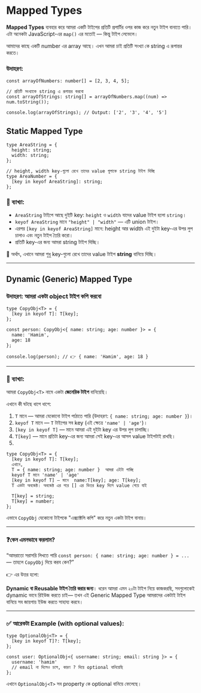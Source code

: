 # Mapped Types

**Mapped Types** ব্যবহার করে আমরা একটি টাইপের প্রতিটি প্রপার্টির ওপর কাজ করে নতুন টাইপ বানাতে পারি। এটা অনেকটা JavaScript-এর `map()` এর মতোই — কিন্তু টাইপ লেভেলে।

আমাদের কাছে একটি number এর array আছে। এখন আমরা চাই প্রতিটি সংখ্যা কে string এ রূপান্তর করতে।

### উদাহরণ:

```tsx
const arrayOfNumbers: number[] = [2, 3, 4, 5];

// প্রতিটি সংখ্যাকে string এ রূপান্তর করবো
const arrayOfStrings: string[] = arrayOfNumbers.map((num) => num.toString());

console.log(arrayOfStrings); // Output: ['2', '3', '4', '5']
```

## Static Mapped Type

```tsx
type AreaString = {
  height: string;
  width: string;
};

// height, width key-গুলো রেখে তাদের value গুলাকে string টাইপ দিচ্ছি
type AreaNumber = {
  [key in keyof AreaString]: string;
};
```

### 🧠 ব্যাখ্যা:

- `AreaString` টাইপে আছে দুইটি key: `height` ও `width` যাদের value টাইপ হলো `string`।
- `keyof AreaString` মানে `"height" | "width"` — এটি union টাইপ।
- এরপর `[key in keyof AreaString]` মানে: height আর width এই দুইটা key-এর উপর লুপ চালাও এবং নতুন টাইপ তৈরি করো।
- প্রতিটি key-এর জন্য আমরা string টাইপ দিচ্ছি।

🔹 অর্থাৎ, এখানে আমরা শুধু key-গুলো রেখে তাদের value টাইপ **string** বানিয়ে দিচ্ছি।

---

## Dynamic (Generic) Mapped Type

### উদাহরণ: আমরা একটা object টাইপ কপি করবো

```tsx
type CopyObj<T> = {
  [key in keyof T]: T[key];
};

const person: CopyObj<{ name: string; age: number }> = {
  name: 'Hamim',
  age: 18
};

console.log(person); // 👉 { name: 'Hamim', age: 18 }
```

---

### 🧠 ব্যাখ্যা:

আমরা `CopyObj<T>` নামে একটা **জেনেরিক টাইপ** বানিয়েছি।

এখানে কী ঘটছে ধাপে ধাপে:

1. `T` মানে — আমরা যেকোনো টাইপ পাঠাতে পারি (উদাহরণ: `{ name: string; age: number }`)।
2. `keyof T` মানে — `T` টাইপের সব key (এই ক্ষেত্রে `'name' | 'age'`)।
3. `[key in keyof T]` — মানে আমরা এই দুইটা key এর উপর লুপ চালাচ্ছি।
4. `T[key]` — মানে প্রতিটা key-এর জন্য আমরা সেই key-এর আসল value টাইপটাই রাখছি।
5. 

```
type CopyObj<T> = {
  [key in keyof T]: T[key];
  এখানে,
  T = { name: string; age: number }  আমরা এইটা পাচ্ছি
  keyof T মানে 'name' | 'age'
  [key in keyof T] — মানে  name:T[key]; age: T[key];
  T একটা অবজেক্ট। অবজেক্ট এর পরে [] এর ভিতর key দিলে value পেয়ে যাই

  T[key] = string;
  T[key] = number;
};

```

এভাবে `CopyObj` যেকোনো টাইপকে "এক্স্যাক্টলি কপি" করে নতুন একটা টাইপ বানায়।

---

### ❓কেন এমনভাবে করলাম?

“আমরাতো সরাসরি লিখতে পারি `const person: { name: string; age: number } = ...` — তাহলে `CopyObj` দিয়ে করব কেন?”

👉 এর উত্তর হলো:

**Dynamic বা Reusable টাইপ তৈরি করার জন্য**। ধরেন আমরা এমন ২০টা টাইপ নিয়ে কাজকরছি, সবগুলোকেই dynamic ভাবে রিইউজ করতে চাই— তখন এই Generic Mapped Type আমরাদের একটাই টাইপ বানিয়ে সব জায়গায় ইউজ করতে সাহায্য করবে।

---

### ✅ আরেকটা Example (with optional values):

```tsx
type OptionalObj<T> = {
  [key in keyof T]?: T[key];
};

const user: OptionalObj<{ username: string; email: string }> = {
  username: 'hamim'
  // email না দিলেও চলে, কারণ ? দিয়ে optional বানিয়েছি
};
```

এখানে `OptionalObj<T>` সব property কে optional বানিয়ে ফেলেছে।